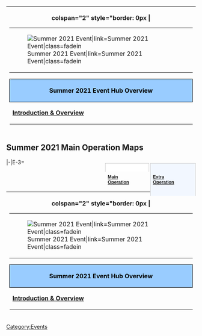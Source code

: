 
{| style="border-spacing: 0; margin: 1em auto;"
|-
! colspan="2" style="border: 0px |
<table style="margin-left: auto; margin-right: auto;">
    <tr>
<td class="eventBanner31">[[File:Summer2021EventBannerAlt.png|Summer 2021 Event|link=Summer 2021 Event|class=fadein]]</td>
    </tr>
</table>
{| class="wikitable" align="center"
|-
!style= "text-align: center; border-radius: 5px 5px 0 0; border-style: solid; width: 750px; border-width: 1px; background-color:#99CCFF;color:black" colspan="3" | Summer 2021 Event Hub Overview
|-
| style="width:34%;" rowspan="2" |'''[[Summer 2021 Event|Introduction & Overview]]'''
| style="width:33%;" | '''[[Summer 2021 Event/Main Operation|Main Operation Maps]]''' 
| style="width:33%;" | '''[[Summer 2021 Event/Extra Operation|Extra Operation Maps]]'''
|-
| style="width:33%;"| '''[[Summer 2021_Event/Main Operation#E-1|E-1]]''' | '''[[Summer 2021_Event/Main Operation#E-2|E-2]]'''
| style="width:33%;" | '''[[Summer 2021_Event/Extra Operation#E-3|E-3]]'''
|}
|}
==Summer 2021 Main Operation Maps==
<div id="world-select" style="float: right; position: relative; display: flex; bottom: -11px;">
<div class="faux-tabber" style="width: 103px; padding: 3px .5em; margin-left: 3px; border: 1px solid #CCC; border-bottom: none; background: white; text-decoration: none; white-space: pre; font: bold 12px Verdana,sans-serif; height: 16px; margin-bottom: -1px;">[[Summer 2021 Event/Main Operation|Main Operation]]</div>
<div class="faux-tabber" style="width: 107px; padding: 3px .5em; margin-left: 3px; border: 1px solid #CCC; border-bottom: none; background: #F2F7FF; text-decoration: none; white-space: pre; font: bold 12px Verdana,sans-serif">[[Summer 2021 Event/Extra Operation|Extra Operation]]</div>
</div>
<tabber>
|-|E-3=
{{:{{BASEPAGENAME}}/E-3}}
</tabber>



{| style="border-spacing: 0; margin: 1em auto;"
|-
! colspan="2" style="border: 0px |
<table style="margin-left: auto; margin-right: auto;">
    <tr>
<td class="eventBanner31">[[File:Summer2021EventBannerAlt.png|Summer 2021 Event|link=Summer 2021 Event|class=fadein]]</td>
    </tr>
</table>
{| class="wikitable" align="center"
|-
!style= "text-align: center; border-radius: 5px 5px 0 0; border-style: solid; width: 750px; border-width: 1px; background-color:#99CCFF;color:black" colspan="3" | Summer 2021 Event Hub Overview
|-
| style="width:34%;" rowspan="2" |'''[[Summer 2021 Event|Introduction & Overview]]'''
| style="width:33%;" | '''[[Summer 2021 Event/Main Operation|Main Operation Maps]]''' 
| style="width:33%;" | '''[[Summer 2021 Event/Extra Operation|Extra Operation Maps]]'''
|-
| style="width:33%;"| '''[[Summer 2021_Event/Main Operation#E-1|E-1]]''' | '''[[Summer 2021_Event/Main Operation#E-2|E-2]]'''
| style="width:33%;" | '''[[Summer 2021_Event/Extra Operation#E-3|E-3]]'''
|}
|}
{{EventsPortal}}
[[Category:Events]]